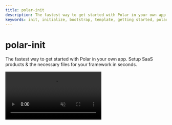 ```yaml
---
title: polar-init
description: The fastest way to get started with Polar in your own app
keywords: init, initialize, bootstrap, template, getting started, polar, terminal, command line, cli, saas
---
```



# polar-init

The fastest way to get started with Polar in your own app. Setup SaaS products & the necessary files for your framework in seconds.

<video src="/assets/docs/polar-init.webm" muted autoPlay loop="1" />

## Getting Started

```bash
npx polar-init
```

## Supported Frameworks

- Next.js
- Nuxt.js

<ShadowBox className="mt-12">
  <GitHubIcon width={40} />
  <h3>polar-init Repository</h3>
  <p>The code is open source and available on GitHub</p>
  <a href="https://github.com/polarsource/polar-init" target="_blank">
    <Button>View Code on GitHub</Button>
  </a>
</ShadowBox>

